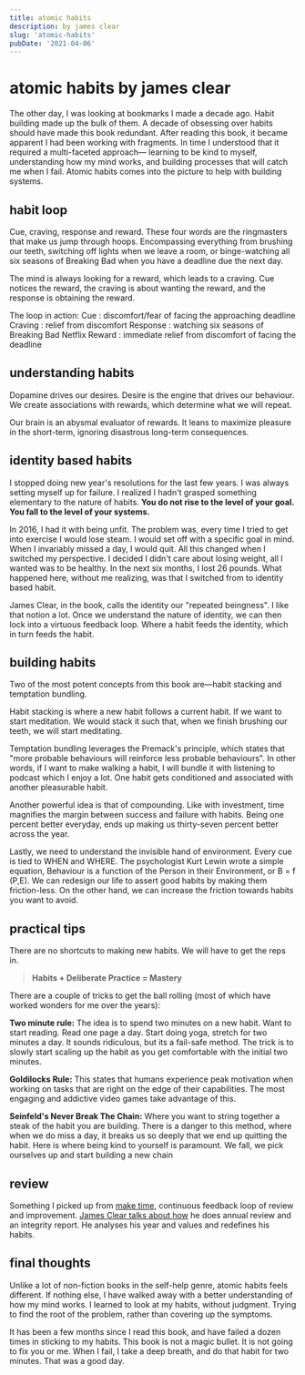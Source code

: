 ```yaml
---
title: atomic habits
description: by james clear
slug: 'atomic-habits'
pubDate: '2021-04-06'
---
```

# atomic habits by james clear

The other day, I was looking at bookmarks I made a decade ago. Habit building made up the bulk of them. A decade of obsessing over habits should have made this book redundant. After reading this book, it became apparent I had been working with fragments. In time I understood that it required a multi-faceted approach— learning to be kind to myself, understanding how my mind works, and building processes that will catch me when I fail. Atomic habits comes into the picture to help with building systems.

## habit loop

Cue, craving, response and reward. These four words are the ringmasters that make us jump through hoops. Encompassing everything from brushing our teeth, switching off lights when we leave a room, or binge-watching all six seasons of Breaking Bad when you have a deadline due the next day.

The mind is always looking for a reward, which leads to a craving. Cue notices the reward, the craving is about wanting the reward, and the response is obtaining the reward.

The loop in action:
Cue : discomfort/fear of facing the approaching deadline
Craving : relief from discomfort
Response : watching six seasons of Breaking Bad Netflix
Reward : immediate relief from discomfort of facing the deadline


## understanding habits

Dopamine drives our desires. Desire is the engine that drives our behaviour. We create associations with rewards, which determine what we will repeat.

Our brain is an abysmal evaluator of rewards. It leans to maximize pleasure in the short-term, ignoring disastrous long-term consequences.

## identity based habits

I stopped doing new year's resolutions for the last few years. I was always setting myself up for failure. I realized I hadn't grasped something elementary to the nature of habits. **You do not rise to the level of your goal. You fall to the level of your systems.**

In 2016, I had it with being unfit. The problem was, every time I tried to get into exercise I would lose steam. I would set off with a specific goal in mind. When I invariably missed a day, I would quit. All this changed when I switched my perspective. I decided I didn't care about losing weight, all I wanted was to be healthy. In the next six months, I lost 26 pounds. What happened here, without me realizing, was that I switched from to identity based habit.

James Clear, in the book, calls the identity our "repeated beingness". I like that notion a lot. Once we understand the nature of identity, we can then lock into a virtuous feedback loop. Where a habit feeds the identity, which in turn feeds the habit.

## building habits

Two of the most potent concepts from this book are—habit stacking and temptation bundling.

Habit stacking is where a new habit follows a current habit. If we want to start meditation. We would stack it such that, when we finish brushing our teeth, we will start meditating.

Temptation bundling leverages the Premack's principle, which states that "more probable behaviours will reinforce less probable behaviours". In other words, if I want to make walking a habit, I will bundle it with listening to podcast which I enjoy a lot. One habit gets conditioned and associated with another pleasurable habit.

Another powerful idea is that of compounding. Like with investment, time magnifies the margin between success and failure with habits. Being one percent better everyday, ends up making us thirty-seven percent better across the year.

Lastly, we need to understand the invisible hand of environment. Every cue is tied to WHEN and WHERE. The psychologist Kurt Lewin wrote a simple equation, Behaviour is a function of the Person in their Environment, or B = f (P,E). We can redesign our life to assert good habits by making them friction-less. On the other hand, we can increase the friction towards habits you want to avoid.

## practical tips

There are no shortcuts to making new habits. We will have to get the reps in.

> **Habits + Deliberate Practice = Mastery**

There are a couple of tricks to get the ball rolling (most of which have worked wonders for me over the years):

**Two minute rule:** The idea is to spend two minutes on a new habit. Want to start reading. Read one page a day. Start doing yoga, stretch for two minutes a day. It sounds ridiculous, but its a fail-safe method. The trick is to slowly start scaling up the habit as you get comfortable with the initial two minutes.

**Goldilocks Rule:** This states that humans experience peak motivation when working on tasks that are right on the edge of their capabilities. The most engaging and addictive video games take advantage of this.

**Seinfeld's Never Break The Chain:** Where you want to string together a steak of the habit you are building. There is a danger to this method, where when we do miss a day, it breaks us so deeply that we end up quitting the habit. Here is where being kind to yourself is paramount. We fall, we pick ourselves up and start building a new chain

## review

Something I picked up from [make time](https://www.goodreads.com/book/show/37880811-make-time), continuous feedback loop of review and improvement. [James Clear talks about how](https://jamesclear.com/resources) he does annual review and an integrity report. He analyses his year and values and redefines his habits.

## final thoughts

Unlike a lot of non-fiction books in the self-help genre, atomic habits feels different. If nothing else, I have walked away with a better understanding of how my mind works. I learned to look at my habits, without judgment. Trying to find the root of the problem, rather than covering up the symptoms. 

It has been a few months since I read this book, and have failed a dozen times in sticking to my habits. This book is not a magic bullet. It is not going to fix you or me. When I fail, I take a deep breath, and do that habit for two minutes. That was a good day.